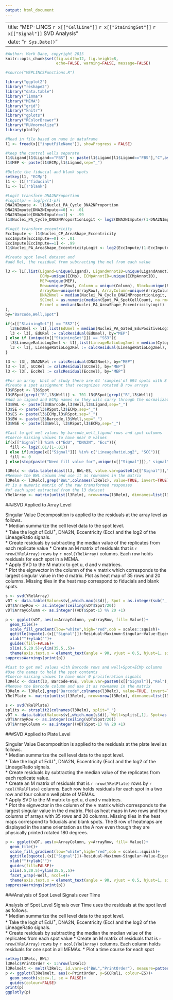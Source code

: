 ```yaml
---
output: html_document
---
```

---
title: "MEP-LINCS `r x[["CellLine"]]` `r x[["StainingSet"]]` `r x[["Signal"]]`  SVD Analysis"
date: "`r Sys.Date()`"
---

```r
#Author: Mark Dane, copyright 2015
knitr::opts_chunk$set(fig.width=12, fig.height=8,
                      echo=FALSE, warning=FALSE, message=FALSE)

#source("MEPLINCSFunctions.R")

library("ggplot2")
library("reshape2")
library("data.table")
library("limma")
library("MEMA")
library("grid")
library("knitr")
library("gplots")
library("RColorBrewer")
library("RUVnormalize")
library(plotly)

#Read in file based on name in dataframe
l1 <- fread(x[["inputFileName"]], showProgress = FALSE)

#Keep the control wells separate
l1$Ligand[l1$Ligand=="FBS"] <- paste(l1$Ligand[l1$Ligand=="FBS"],"C",as.numeric(factor(l1$Barcode[l1$Ligand=="FBS"])),sep="")
l1$MEP <- paste(l1$ECMp,l1$Ligand,sep="_")

#Delete the fiducial and blank spots
setkey(l1, "ECMp")
l1 <- l1[!"fiducial"]
l1 <- l1[!"blank"]

#Logit transform DNA2NProportion
#logit(p) = log[p/(1-p)]
DNA2NImpute <- l1$Nuclei_PA_Cycle_DNA2NProportion
DNA2NImpute[DNA2NImpute==0] <- .01
DNA2NImpute[DNA2NImpute==1] <- .99
l1$Nuclei_PA_Cycle_DNA2NProportionLogit <- log2(DNA2NImpute/(1-DNA2NImpute))

#logit transform eccentricity
EccImpute <- l1$Nuclei_CP_AreaShape_Eccentricity
EccImpute[EccImpute==0] <- .01
EccImpute[EccImpute==1] <- .99
l1$Nuclei_PA_AreaShape_EccentricityLogit <- log2(EccImpute/(1-EccImpute))

#Create spot level dataset and 
#add Rel, the residual from subtracting the mel from each value

l3 <- l1[,list(Ligand=unique(Ligand), LigandAnnotID=unique(LigandAnnotID),
               ECMp=unique(ECMp), ECMpAnnotID=unique(ECMpAnnotID),
               MEP=unique(MEP),
               Row=unique(Row), Column = unique(Column), Block=unique(Block), ID=unique(ID),
               ArrayRow=unique(ArrayRow), ArrayColumn=unique(ArrayColumn),
               DNA2Nmel = median(Nuclei_PA_Cycle_DNA2NProportionLogit, na.rm=TRUE),
               SCCmel = as.numeric(median(Spot_PA_SpotCellCount, na.rm=TRUE)),
               Eccmel = median(Nuclei_PA_AreaShape_EccentricityLogit)
),
by="Barcode,Well,Spot"]

if(x[["StainingSet"]] == "SS2"){
  l3$EdUmel <- l1[,list(EdUmel = median(Nuclei_PA_Gated_EduPositiveLogit, na.rm=TRUE)),by=.(Barcode,Well,Spot)][,EdUmel]
  l3 <- l3[, EdURel := calcResidual(EdUmel), by="MEP"]
} else if (unique(x[["StainingSet"]]) == "SS3"){
  l3$LineageRatioLog2mel <- l1[,list(LineageRatioLog2mel = median(Cytoplasm_PA_Intensity_LineageRatioLog2, na.rm=TRUE)),by=.(Barcode,Well,Spot)][,LineageRatioLog2mel]
  l3 <- l3[, LineageRatioLog2Rel := calcResidual(LineageRatioLog2mel), by="MEP"]
}

l3 <- l3[, DNA2NRel := calcResidual(DNA2Nmel), by="MEP"]
l3 <- l3[, SCCRel := calcResidual(SCCmel), by="MEP"]
l3 <- l3[, EccRel := calcResidual(Eccmel), by="MEP"]

```

```r
#For an array  Unit of study there are 64 'samples'of 694 spots with 8 replicates
#Create a spot assignment that recognizes rotated B row arrays
l3$RSpot <- l3$Spot
l3$RSpot[grepl("B",l3$Well)] <- 701-l3$RSpot[grepl("B",l3$Well)]
#Add in ligand and ECMp names so they will carry through the normalization
l3$BWL <- paste(l3$Barcode,l3$Well,l3$Ligand,sep="_")
l3$SE <- paste(l3$RSpot,l3$ECMp,sep="_")
l3$ES <- paste(l3$ECMp,l3$RSpot,sep="_")
l3$BW <- paste(l3$Barcode,l3$Well,sep="_")
l3$WSE <- paste(l3$Well, l3$RSpot,l3$ECMp,sep="_")

#Cast to get mel values by barcode_well_ligand rows and spot columns
#Coerce missing values to have near 0 values
if(x[["Signal"]] %in% c("EdU", "DNA2N", "Ecc")){
  fill <- log2(.01/(1-.01))
} else if(unique(x[["Signal"]]) %in% c("LineageRatioLog2", "SCC")){
  fill <- 0
} else(stop(paste("Need fill value for",unique(x[["Signal"]])," signal"))) 

```

```r

l3Relc <- data.table(dcast(l3, BWL~ES, value.var=paste0(x[["Signal"]],"Rel"), fill = fill))
#Remove the BWL column and use it as rownames in the matrix
l3Relm <- l3Relc[,grep("BWL",colnames(l3Relc), value=TRUE, invert=TRUE), with=FALSE]
#Y is a numeric matrix of the raw transformed responses 
#of each spot extracted from the l3 dataset
YRelArray <- matrix(unlist(l3Relm), nrow=nrow(l3Relm), dimnames=list(l3Relc$BWL, colnames(l3Relm)))
```

###SVD Applied to Array Level

Singular Value Decomposition is applied to the residuals at the array level as follows.  
   * Median summarize the cell level data to the spot level.  
   * Take the logit of EdU$^{+}$, DNA2N, Eccentricity (Ecc) and the log2 of the LineageRatio signals.  
   * Create residuals by subtracting the median value of the replicates from each replicate value
   * Create an M matrix of residuals that is `r nrow(YRelArray)` rows by `r ncol(YRelArray)` columns. Each row holds residuals for each spot in a MEMA.  
   * Apply SVD to the M matrix to get u, d and v matrices.  
   * Plot the eignvector in the column of the v matrix which corresponds to the largest singular value in the d matrix. Plot as heat map of 35 rows and 20 columns.  Missing tiles in the heat map correspond to fiducials and blank spots.    

```r

s <- svd(YRelArray)
vDT <- data.table(Value=s$v[,which.max(s$d)], Spot = as.integer(sub("_.*", "",colnames(l3Relm))))
vDT$ArrayRow <- as.integer(ceiling(vDT$Spot/20))
vDT$ArrayColumn <- as.integer((vDT$Spot-1) %% 20 +1)

p <- ggplot(vDT, aes(x=ArrayColumn, y=ArrayRow, fill= Value))+
  geom_tile()+
  scale_fill_gradient(low="white",high="red",oob = scales::squish)+
  ggtitle(bquote(.(x[["Signal"]])~Residual~Maximum~Singular~Value~Eigenvector))+
  xlab("")+ylab("")+
  guides(fill=FALSE)+
  xlim(.5,20.5)+ylim(35.5,.5)+
  theme(axis.text.x = element_text(angle = 90, vjust = 0.5, hjust=1, size=rel(.6)), axis.text.y = element_text(angle = 0, vjust = 0.5, hjust=1, size=rel(.5)), plot.title = element_text(size = rel(.8)),legend.text=element_text(size = rel(.3)),legend.title=element_text(size = rel(.7)),panel.grid.major = element_line(linetype = 'blank'),panel.background = element_rect(fill = "lightgrey"))
suppressWarnings(print(p))

```


```r

#Cast to get mel values with Barcode rows and well+Spot+ECMp columns
#Use the names to hold the spot contents
#Coerce missing values to have near 0 proliferation signals
l3Relc <- dcast(l3, Barcode~WSE, value.var=paste0(x[["Signal"]],"Rel"),fill = fill)
#Remove the Barcode column and use it as rownames in the matrix
l3Relm <- l3Relc[,grep("Barcode",colnames(l3Relc), value=TRUE, invert=TRUE), with=FALSE]
YRelPlate <- matrix(unlist(l3Relm), nrow=nrow(l3Relm), dimnames=list(l3Relc$Barcode, colnames(l3Relm)))

s <- svd(YRelPlate)
splits <- strsplit2(colnames(l3Relm), split="_")
vDT <- data.table(Value=s$v[,which.max(s$d)], Well=splits[,1], Spot=as.integer(splits[,2]))
vDT$ArrayRow <- as.integer(ceiling(vDT$Spot/20))
vDT$ArrayColumn <- as.integer((vDT$Spot-1) %% 20 +1)
```


###SVD Applied to Plate Level

Singular Value Decomposition is applied to the residuals at the plate level as follows.  
   * Median summarize the cell level data to the spot level.  
   * Take the logit of EdU$^{+}$, DNA2N, Eccentricity (Ecc) and the log2 of the LineageRatio signals.  
   * Create residuals by subtracting the median value of the replicates from each replicate value.  
   * Create an M matrix of residuals that is `r nrow(YRelPlate)` rows by `r ncol(YRelPlate)` columns. Each row holds residuals for each spot in a two row and four column well plate of MEMAs.  
   * Apply SVD to the M matrix to get u, d and v matrices.  
   * Plot the eignvector in the column of the v matrix which corresponds to the largest singular value in the d matrix. Plot as heat maps in two rows and four columns of arrays with 35 rows and 20 columns.  Missing tiles in the heat maps correspond to fiducials and blank spots. The B row of heatmaps are displayed in the same orientation as the A row even though they are physically printed rotated 180 degrees.
   

```r

p <- ggplot(vDT, aes(x=ArrayColumn, y=ArrayRow, fill= Value))+
  geom_tile()+
  scale_fill_gradient(low="white",high="red",oob = scales::squish)+
  ggtitle(bquote(.(x[["Signal"]])~Residual~Maximum~Singular~Value~Eigenvector))+
  xlab("")+ylab("")+
  guides(fill=FALSE)+
  xlim(.5,20.5)+ylim(35.5,.5)+
  facet_wrap(~Well, ncol=4)+
  theme(axis.text.x = element_text(angle = 90, vjust = 0.5, hjust=1, size=rel(.6)), axis.text.y = element_text(angle = 0, vjust = 0.5, hjust=1, size=rel(.5)), plot.title = element_text(size = rel(.8)),legend.text=element_text(size = rel(.3)),legend.title=element_text(size = rel(.7)),panel.grid.major = element_line(linetype = 'blank'),panel.background = element_rect(fill = "lightgrey"))
suppressWarnings(print(p))


```


###Analysis of Spot Level Signals over Time

Analysis of Spot Level Signals over Time uses the residuals at the spot level as follows.  
   * Median summarize the cell level data to the spot level.  
   * Take the logit of EdU$^{+}$, DNA2N, Eccentricity (Ecc) and the log2 of the LineageRatio signals.  
   * Create residuals by subtracting the median the median value of the replicates from each spot value
   * Create an M matrix of residuals that is `r nrow(YRelArray)` rows by `r ncol(YRelArray)` columns. Each column holds residuals for one spot in all MEMAs. 
   * Plot a time course for each spot
   
```r
setkey(l3Relc, BWL)
l3Relc$PrintOrder <- 1:nrow(l3Relc)
l3Relmelt <- melt(l3Relc, id.vars=c("BWL","PrintOrder"), measure=patterns("_"),variable.name = "ES", value.name = paste0(x[["Signal"]],"Rel"))
p <- ggplot(l3Relmelt, aes(x=PrintOrder, y=SCCRel1, colour=ES))+
  geom_smooth(size=.1, se = FALSE)+
  guides(colour=FALSE)
print(p)
ggplotly(p)

```